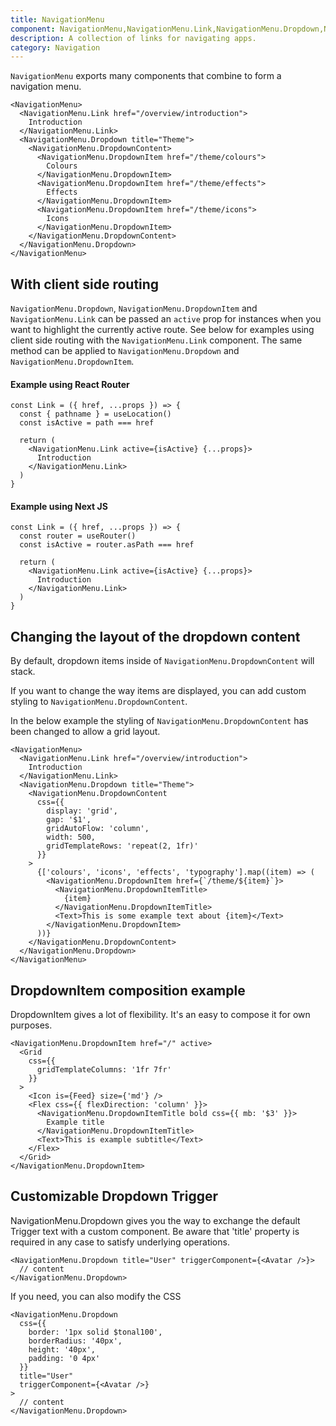 ```yaml
---
title: NavigationMenu
component: NavigationMenu,NavigationMenu.Link,NavigationMenu.Dropdown,NavigationMenu.DropdownContent,NavigationMenu.DropdownItem
description: A collection of links for navigating apps.
category: Navigation
---
```


`NavigationMenu` exports many components that combine to form a navigation menu.

```tsx preview
<NavigationMenu>
  <NavigationMenu.Link href="/overview/introduction">
    Introduction
  </NavigationMenu.Link>
  <NavigationMenu.Dropdown title="Theme">
    <NavigationMenu.DropdownContent>
      <NavigationMenu.DropdownItem href="/theme/colours">
        Colours
      </NavigationMenu.DropdownItem>
      <NavigationMenu.DropdownItem href="/theme/effects">
        Effects
      </NavigationMenu.DropdownItem>
      <NavigationMenu.DropdownItem href="/theme/icons">
        Icons
      </NavigationMenu.DropdownItem>
    </NavigationMenu.DropdownContent>
  </NavigationMenu.Dropdown>
</NavigationMenu>
```

## With client side routing

`NavigationMenu.Dropdown`, `NavigationMenu.DropdownItem` and `NavigationMenu.Link` can be passed an `active` prop for instances when you want to highlight the currently active route. See below for examples using client side routing with the `NavigationMenu.Link` component. The same method can be applied to `NavigationMenu.Dropdown` and `NavigationMenu.DropdownItem`.

#### Example using React Router

```tsx preview
const Link = ({ href, ...props }) => {
  const { pathname } = useLocation()
  const isActive = path === href

  return (
    <NavigationMenu.Link active={isActive} {...props}>
      Introduction
    </NavigationMenu.Link>
  )
}
```

#### Example using Next JS

```tsx preview
const Link = ({ href, ...props }) => {
  const router = useRouter()
  const isActive = router.asPath === href

  return (
    <NavigationMenu.Link active={isActive} {...props}>
      Introduction
    </NavigationMenu.Link>
  )
}
```

## Changing the layout of the dropdown content

By default, dropdown items inside of `NavigationMenu.DropdownContent` will stack.

If you want to change the way items are displayed, you can add custom styling to `NavigationMenu.DropdownContent`.

In the below example the styling of `NavigationMenu.DropdownContent` has been changed to allow a grid layout.

```tsx preview
<NavigationMenu>
  <NavigationMenu.Link href="/overview/introduction">
    Introduction
  </NavigationMenu.Link>
  <NavigationMenu.Dropdown title="Theme">
    <NavigationMenu.DropdownContent
      css={{
        display: 'grid',
        gap: '$1',
        gridAutoFlow: 'column',
        width: 500,
        gridTemplateRows: 'repeat(2, 1fr)'
      }}
    >
      {['colours', 'icons', 'effects', 'typography'].map((item) => (
        <NavigationMenu.DropdownItem href={`/theme/${item}`}>
          <NavigationMenu.DropdownItemTitle>
            {item}
          </NavigationMenu.DropdownItemTitle>
          <Text>This is some example text about {item}</Text>
        </NavigationMenu.DropdownItem>
      ))}
    </NavigationMenu.DropdownContent>
  </NavigationMenu.Dropdown>
</NavigationMenu>
```

## DropdownItem composition example

DropdownItem gives a lot of flexibility. It's an easy to compose it for own purposes.

```tsx preview
<NavigationMenu.DropdownItem href="/" active>
  <Grid
    css={{
      gridTemplateColumns: '1fr 7fr'
    }}
  >
    <Icon is={Feed} size={'md'} />
    <Flex css={{ flexDirection: 'column' }}>
      <NavigationMenu.DropdownItemTitle bold css={{ mb: '$3' }}>
        Example title
      </NavigationMenu.DropdownItemTitle>
      <Text>This is example subtitle</Text>
    </Flex>
  </Grid>
</NavigationMenu.DropdownItem>
```

## Customizable Dropdown Trigger

NavigationMenu.Dropdown gives you the way to exchange the default Trigger text with a custom component.
Be aware that 'title' property is required in any case to satisfy underlying operations.

```tsx preview
<NavigationMenu.Dropdown title="User" triggerComponent={<Avatar />}>
  // content
</NavigationMenu.Dropdown>
```

If you need, you can also modify the CSS

```tsx preview
<NavigationMenu.Dropdown
  css={{
    border: '1px solid $tonal100',
    borderRadius: '40px',
    height: '40px',
    padding: '0 4px'
  }}
  title="User"
  triggerComponent={<Avatar />}
>
  // content
</NavigationMenu.Dropdown>
```
